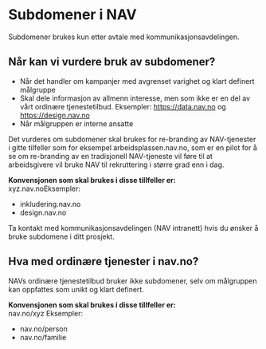 
# Subdomener i NAV

<Ingress>
	Subdomener brukes kun etter avtale med kommunikasjonsavdelingen.
</Ingress>

## Når kan vi vurdere bruk av subdomener?

- Når det handler om kampanjer med avgrenset varighet og klart definert målgruppe
- Skal dele informasjon av allmenn interesse, men som ikke er en del av vårt ordinære tjenestetilbud. Eksempler: https://data.nav.no og https://design.nav.no
- Når målgruppen er interne ansatte

Det vurderes om subdomener skal brukes for re-branding av NAV-tjenester i gitte tilfeller ​som for eksempel arbeidsplassen.nav.no, som er en pilot for å se om re-branding av en tradisjonell NAV-tjeneste vil føre til at arbeidsgivere vil bruke NAV til rekruttering i større grad enn i dag​.

<Ingress>
	<strong>Konvensjonen som skal brukes i disse tillfeller er:</strong><br/>
	xyz.nav.no​
</Ingress>

<Panel className="panel--grey">
    <Undertittel>Eksempler:</Undertittel>
    <ul>
        <li>inkludering.nav.no</li>
        <li>design.nav.no</li>
    </ul>
</Panel>

<Alertstripe type="info">
	Ta kontakt med <Lenke href="https://navno.sharepoint.com/sites/intranett-kommunikasjon">kommunikasjonsavdelingen (NAV intranett)</Lenke> hvis du ønsker å bruke subdomene i ditt prosjekt.
</Alertstripe>

## Hva med ordinære tjenester i nav.no?

NAVs ordinære tjenestetilbud bruker ikke subdomener, selv om målgruppen kan oppfattes som unikt og klart definert.

<Ingress>
	<strong>Konvensjonen som skal brukes i disse tillfeller er:</strong><br/>
	nav.no​/xyz
</Ingress>

<Panel className="panel--grey">
    <Undertittel>Eksempler:</Undertittel>
    <ul>
        <li>nav.no/person</li>
        <li>nav.no/familie</li>
    </ul>
</Panel>
